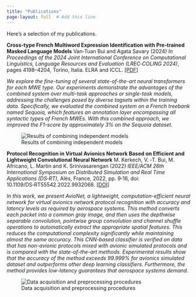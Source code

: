 ```yaml
---
title: "Publications"
page-layout: full  # Add this line
---
```


Here's a selection of my publications.

::: {.publication-entry}
::: {.grid}

::: {.g-col-7 .pub-details}
**Cross‑type French Multiword Expression Identification with Pre‑trained Masked Language Models**
Van‑Tuan Bui and Agata Savary (2024)
*In Proceedings of the 2024 Joint International Conference on Computational Linguistics, Language Resources and Evaluation
(LREC‑COLING 2024)*, pages 4198–4204, Torino, Italia. ELRA and ICCL.
[[PDF]](https://aclanthology.org/2024.lrec-main.374.pdf)

*We explore the fine-tuning of several state-of-the-art neural
transformers for each MWE type. Our experiments demonstrate the advantages of the combined system over
multi-task approaches or single-task models, addressing the challenges posed by diverse tagsets within the training
data. Specifically, we evaluated the combined system on a French treebank named Sequoia, which features an
annotation layer encompassing all syntactic types of French MWEs. With this combined approach, we improved the
F1-score by approximately 3% on the Sequoia dataset.*
:::

::: {.g-col-5 .pub-image-container}
![Results of combining independent models](images/bui-savary-2024-cross.png){.pub-img}
:::

:::
:::

::: {.publication-entry}
::: {.grid}

::: {.g-col-7 .pub-details}
**Protocol Recognition in Virtual Avionics Network Based on Efficient and Lightweight Convolutional Neural Network**
M. Kerkech, V. ‑T. Bui, M. Africano, L. Martin and K. Srinivasarengan (2022)
*IEEE/ACM 26th International Symposium on Distributed Simulation and Real Time Applications (DS‑RT)*, Alès, France, 2022, pp. 9‑16, doi: 10.1109/DS‑RT55542.2022.9932068.
[[DOI]](https://doi.org/10.1109/DS-RT55542.2022.9932068)

*In this work,
we present AvioNet, a lightweight, computation-efficient neural
network for virtual avionics network protocol recognition with
accuracy and latency levels as required by aerospace systems.
This method converts each packet into a common gray image,
and then uses the depthwise separable convolution, pointwise
group convolution and channel shuffle operations to automatically extract the appropriate spatial features. This reduces the
computational complexity significantly while maintaining almost
the same accuracy. This CNN-based classifier is verified on data
that has non-avionic protocols mixed with avionic simulated
protocols and is compared with the state-of-the-art methods.
Experimental results show that the accuracy of the method
exceeds 99.999% for avionics simulated dataset and outperforms
other deep learning classifiers. Furthermore, the method provides
low-latency guarantees that aerospace systems demand.*
:::

::: {.g-col-5 .pub-image-container}
![Data acquisition and preprocessing procedures](images/DataPreprocess.png){.pub-img}
:::

:::
:::
